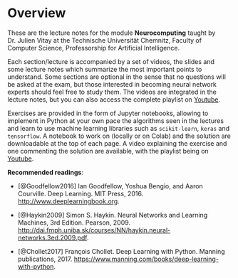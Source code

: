 # Overview {.unnumbered}

These are the lecture notes for the module **Neurocomputing** taught by Dr. Julien Vitay at the Technische Universität Chemnitz, Faculty of Computer Science, Professorship for Artificial Intelligence. 

Each section/lecture is accompanied by a set of videos, the slides and some lecture notes which summarize the most important points to understand. Some sections are optional in the sense that no questions will be asked at the exam, but those interested in becoming neural network experts should feel free to study them. The videos are integrated in the lecture notes, but you can also access the complete playlist on [Youtube](https://www.youtube.com/playlist?list=PLIEjdhhAF7ULrnVFYX3Alx3Cv0Wv9ybgU).

Exercises are provided in the form of Jupyter notebooks, allowing to implement in Python at your own pace the algorithms seen in the lectures and learn to use machine learning libraries such as `scikit-learn`, `keras` and `tensorflow`. A notebook to work on (locally or on Colab) and the solution are downloadable at the top of each page. A video explaining the exercise and one commenting the solution are available, with the playlist being on [Youtube](https://www.youtube.com/playlist?list=PLIEjdhhAF7ULpZTu2sKkchFkvcxN8EQNv).


**Recommended readings**:

* [@Goodfellow2016] Ian Goodfellow, Yoshua Bengio, and Aaron Courville. Deep Learning. MIT Press, 2016. <http://www.deeplearningbook.org>.

* [@Haykin2009] Simon S. Haykin. Neural Networks and Learning Machines, 3rd Edition. Pearson, 2009. <http://dai.fmph.uniba.sk/courses/NN/haykin.neural-networks.3ed.2009.pdf>.

* [@Chollet2017] François Chollet. Deep Learning with Python. Manning publications, 2017. <https://www.manning.com/books/deep-learning-with-python>.
